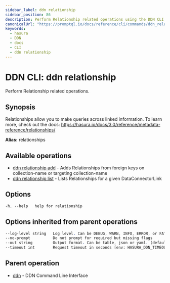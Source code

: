 ```yaml
---
sidebar_label: ddn relationship
sidebar_position: 86
description: Perform Relationship related operations using the DDN CLI
canonicalUrl: "https://promptql.io/docs/reference/cli/commands/ddn_relationship"
keywords:
  - hasura
  - DDN
  - docs
  - CLI
  - ddn relationship
---
```


# DDN CLI: ddn relationship

Perform Relationship related operations.

## Synopsis

Relationships allow you to make queries across linked information. To learn more, check out the docs: https://hasura.io/docs/3.0/reference/metadata-reference/relationships/

**Alias:** relationships

## Available operations

- [ddn relationship add](/reference/cli/commands/ddn_relationship_add) - Adds Relationships from foreign keys on collection-name or targeting collection-name
- [ddn relationship list](/reference/cli/commands/ddn_relationship_list) - Lists Relationships for a given DataConnectorLink

## Options

```sass
-h, --help   help for relationship
```

## Options inherited from parent operations

```sass
--log-level string   Log level. Can be DEBUG, WARN, INFO, ERROR, or FATAL. (default "INFO")
--no-prompt          Do not prompt for required but missing flags
--out string         Output format. Can be table, json or yaml. (default "table")
--timeout int        Request timeout in seconds [env: HASURA_DDN_TIMEOUT] (default 100)
```

## Parent operation

- [ddn](/reference/cli/commands/ddn) - DDN Command Line Interface
